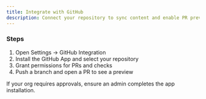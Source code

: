 ```yaml
---
title: Integrate with GitHub
description: Connect your repository to sync content and enable PR previews
---
```


### Steps

1. Open Settings → GitHub Integration
2. Install the GitHub App and select your repository
3. Grant permissions for PRs and checks
4. Push a branch and open a PR to see a preview

If your org requires approvals, ensure an admin completes the app installation.

